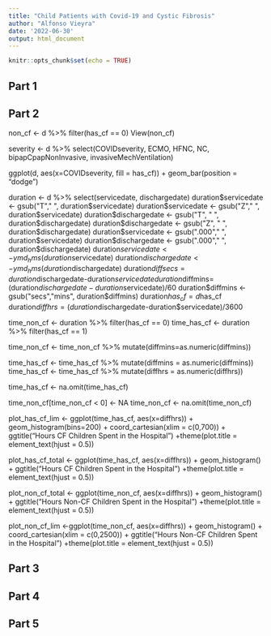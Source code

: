 ```yaml
---
title: "Child Patients with Covid-19 and Cystic Fibrosis"
author: "Alfonso Vieyra"
date: '2022-06-30'
output: html_document
---
```


```r
knitr::opts_chunk$set(echo = TRUE)
```

## Part 1

## Part 2
non_cf <- d %>% filter(has_cf == 0)
View(non_cf)

severity <- d %>% select(COVIDseverity, ECMO, HFNC, NC, bipapCpapNonInvasive, invasiveMechVentilation)

ggplot(d, aes(x=COVIDseverity, fill = has_cf)) + geom_bar(position = "dodge")


duration <- d %>% select(servicedate, dischargedate)
duration$servicedate <- gsub("T"," ", duration$servicedate)
duration$servicedate <- gsub("Z"," ", duration$servicedate)
duration$dischargedate <- gsub("T", " ", duration$dischargedate)
duration$dischargedate <- gsub("Z", " ", duration$dischargedate)
duration$servicedate <- gsub(".000"," ", duration$servicedate)
duration$dischargedate <- gsub(".000"," ", duration$dischargedate)
duration$servicedate <- ymd_hms(duration$servicedate)
duration$dischargedate <- ymd_hms(duration$dischargedate)
duration$diffsecs=duration$dischargedate-duration$servicedate
duration$diffmins=(duration$dischargedate-duration$servicedate)/60
duration$diffmins <- gsub("secs","mins", duration$diffmins)
duration$has_cf = d$has_cf
duration$diffhrs=(duration$dischargedate-duration$servicedate)/3600

time_non_cf <- duration %>% filter(has_cf == 0)
time_has_cf <- duration %>% filter(has_cf == 1)

time_non_cf <- time_non_cf %>% mutate(diffmins=as.numeric(diffmins))


time_has_cf <- time_has_cf %>% mutate(diffmins = as.numeric(diffmins))
time_has_cf <- time_has_cf %>% mutate(diffhrs = as.numeric(diffhrs))


time_has_cf <- na.omit(time_has_cf)

time_non_cf[time_non_cf < 0] <- NA
time_non_cf <- na.omit(time_non_cf)


plot_has_cf_lim <- ggplot(time_has_cf, aes(x=diffhrs)) + geom_histogram(bins=200) + coord_cartesian(xlim = c(0,700)) + ggtitle("Hours CF Children Spent in the Hospital") +theme(plot.title = element_text(hjust = 0.5))

plot_has_cf_total <- ggplot(time_has_cf, aes(x=diffhrs)) + geom_histogram() + ggtitle("Hours CF Children Spent in the Hospital") +theme(plot.title = element_text(hjust = 0.5))

plot_non_cf_total <- ggplot(time_non_cf, aes(x=diffhrs)) + geom_histogram() + ggtitle("Hours Non-CF Children Spent in the Hospital") +theme(plot.title = element_text(hjust = 0.5))

plot_non_cf_lim <-ggplot(time_non_cf, aes(x=diffhrs)) + geom_histogram() + coord_cartesian(xlim = c(0,2500)) + ggtitle("Hours Non-CF Children Spent in the Hospital") +theme(plot.title = element_text(hjust = 0.5))

## Part 3

## Part 4

## Part 5